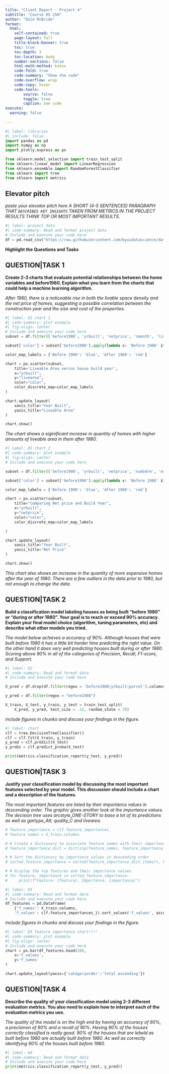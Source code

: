 ```yaml
---
title: "Client Report - Project 4"
subtitle: "Course DS 250"
author: "Dale McBride"
format:
  html:
    self-contained: true
    page-layout: full
    title-block-banner: true
    toc: true
    toc-depth: 3
    toc-location: body
    number-sections: false
    html-math-method: katex
    code-fold: true
    code-summary: "Show the code"
    code-overflow: wrap
    code-copy: hover
    code-tools:
        source: false
        toggle: true
        caption: See code
execute: 
  warning: false
    
---
```


```python
#| label: libraries
#| include: false
import pandas as pd
import numpy as np
import plotly.express as px
```

```python
from sklearn.model_selection import train_test_split
from sklearn.linear_model import LinearRegression
from sklearn.ensemble import RandomForestClassifier
from sklearn import tree
from sklearn import metrics
```


## Elevator pitch

_paste your elevator pitch here_
_A SHORT (4-5 SENTENCES) PARAGRAPH THAT `DESCRIBES KEY INSIGHTS` TAKEN FROM METRICS IN THE PROJECT RESULTS THINK TOP OR MOST IMPORTANT RESULTS._

```python
#| label: project data
#| code-summary: Read and format project data
# Include and execute your code here
df = pd.read_csv("https://raw.githubusercontent.com/byuidatascience/data4dwellings/master/data-raw/dwellings_ml/dwellings_ml.csv")
```

__Highlight the Questions and Tasks__

## QUESTION|TASK 1

__Create 2-3 charts that evaluate potential relationships between the home variables and before1980. Explain what you learn from the charts that could help a machine learning algorithm.__

_After 1980, there is a noticeable rise in both the livable space density and the net price of homes, suggesting a possible correlation between the construction year and the size and cost of the properties._


```python
#| label: Q1 chart 1
#| code-summary: plot example
#| fig-align: center
# Include and execute your code here
subset = df.filter(['before1980', 'yrbuilt', 'netprice', 'smonth', 'livearea', 'deduct', 'stories', 'livearea',])

subset['color'] = subset['before1980'].apply(lambda x: 'Before 1980' if x else 'After 1980')

color_map_labels = {'Before 1980': 'blue', 'After 1980': 'red'}

chart = px.scatter(subset,
    title='Liveable Area versus house build year',
    x="yrbuilt", 
    y="livearea",
    color="color",
    color_discrete_map=color_map_labels
)

chart.update_layout(
    xaxis_title="Year Built",
    yaxis_title="Liveable Area"
)

chart.show()
```

_The chart shows a siginificant increase in quantity of homes with higher amounts of liveable area in them after 1980._

```python
#| label: Q1 chart 2
#| code-summary: plot example
#| fig-align: center
# Include and execute your code here

subset = df.filter(['before1980', 'yrbuilt', 'netprice', 'numbdrm', 'numbaths', 'nocars'])

subset['color'] = subset['before1980'].apply(lambda x: 'Before 1980' if x else 'After 1980')

color_map_labels = {'Before 1980': 'blue', 'After 1980': 'red'}

chart = px.scatter(subset,
    title="Comparing Net price and Build Year",
    x="yrbuilt", 
    y="netprice",
    color="color",
    color_discrete_map=color_map_labels

)

chart.update_layout(
    xaxis_title="Year Built",
    yaxis_title="Net Price"
)

chart.show()
```

_This chart also shows an increase in the quantity of more expensive homes after the year of 1980. There are a few outliers in the data prior to 1980, but not enough to change the data._

## QUESTION|TASK 2

__Build a classification model labeling houses as being built “before 1980” or “during or after 1980”. Your goal is to reach or exceed 90% accuracy. Explain your final model choice (algorithm, tuning parameters, etc) and describe what other models you tried.__

_The model below achieves a accuracy of 90%. Although houses that were built before 1980 it has a little bit harder time predicting the right value. On the other hand it does very well predicting houses built during or after 1980. Scoring above 90% in all of the categories of Precision, Recall, F1-score, and Support._

```python
#| label: Q2
#| code-summary: Read and format data
# Include and execute your code here

X_pred = df.drop(df.filter(regex = 'before1980|yrbuilt|parcel').columns, axis = 1)

y_pred = df.filter(regex = "before1980")

X_train, X_test, y_train, y_test = train_test_split(
    X_pred, y_pred, test_size = .32, random_state = 78)


```

_include figures in chunks and discuss your findings in the figure._

```python
#| label: chart
clf = tree.DecisionTreeClassifier()
clf = clf.fit(X_train, y_train)
y_pred = clf.predict(X_test)
y_probs = clf.predict_proba(X_test)
```

```python
print(metrics.classification_report(y_test, y_pred))
```




## QUESTION|TASK 3

__Justify your classification model by discussing the most important features selected by your model. This discussion should include a chart and a description of the features.__

_The most important features are listed by their importance values in descending order. The graphic gives another look at the importance values. The decision tree uses arcstyle_ONE-STORY to base a lot of its predictions as well as gartype_Att, quality_C and livearea._

```python
# feature_importance = clf.feature_importances_
# feature_names = X_train.columns

# # Create a dictionary to associate feature names with their importance values
# feature_importance_dict = dict(zip(feature_names, feature_importance))

# # Sort the dictionary by importance values in descending order
# sorted_feature_importance = sorted(feature_importance_dict.items(), key=lambda x: x[1], reverse=True)

# # Display the top features and their importance values
# for feature, importance in sorted_feature_importance:
#     print(f"Feature: {feature}, Importance: {importance}")
```


```python
#| label: Q3
#| code-summary: Read and format data
# Include and execute your code here
df_features = pd.DataFrame(
    {'f_names': X_train.columns, 
    'f_values': clf.feature_importances_}).sort_values('f_values', ascending = False)

```

_include figures in chunks and discuss your findings in the figure._

```python
#| label: Q3 feature importance chart!!!!
#| code-summary: plot example
#| fig-align: center
# Include and execute your code here
chart = px.bar(df_features.head(10),
    x='f_values', 
    y='f_names'
)

chart.update_layout(yaxis={'categoryorder':'total ascending'})
```


## QUESTION|TASK 4

__Describe the quality of your classification model using 2-3 different evaluation metrics. You also need to explain how to interpret each of the evaluation metrics you use.__

_The quality of the model is on the high end by having an accuracy of 90%, a precisinon of 90% and a recall of 90%. Having 90% of the houses correctly classified is really good. 90% of the houses that are lebeld as built before 1980 are actually bulit before 1980. As well as correctly identifying 90% of the houses built before 1980._

```python
#| label: Q4
#| code-summary: Read and format data
# Include and execute your code here
print(metrics.classification_report(y_test, y_pred))

```